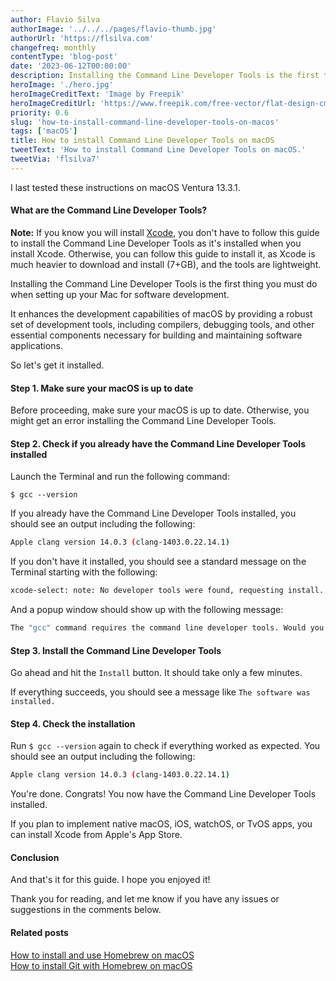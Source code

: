 ```yaml
---
author: Flavio Silva
authorImage: '../../../pages/flavio-thumb.jpg'
authorUrl: 'https://flsilva.com'
changefreq: monthly
contentType: 'blog-post'
date: '2023-06-12T00:00:00'
description: Installing the Command Line Developer Tools is the first thing you must do when setting up your Mac for software development. But you don't have to download Apple's huge xCode for that. Learn how in this short guide.
heroImage: './hero.jpg'
heroImageCreditText: 'Image by Freepik'
heroImageCreditUrl: 'https://www.freepik.com/free-vector/flat-design-cms-illustration_12067674.htm'
priority: 0.6
slug: 'how-to-install-command-line-developer-tools-on-macos'
tags: ['macOS']
title: How to install Command Line Developer Tools on macOS
tweetText: 'How to install Command Line Developer Tools on macOS.'
tweetVia: 'flsilva7'
---
```



I last tested these instructions on macOS Ventura 13.3.1.

#### What are the Command Line Developer Tools?

**Note:** If you know you will install [Xcode](https://developer.apple.com/xcode/), you don't have to follow this guide to install the Command Line Developer Tools as it's installed when you install Xcode. Otherwise, you can follow this guide to install it, as Xcode is much heavier to download and install (7+GB), and the tools are lightweight.

Installing the Command Line Developer Tools is the first thing you must do when setting up your Mac for software development.

It enhances the development capabilities of macOS by providing a robust set of development tools, including compilers, debugging tools, and other essential components necessary for building and maintaining software applications.

So let's get it installed.

<WarningBoxNoRunDollarSign />

#### Step 1. Make sure your macOS is up to date

Before proceeding, make sure your macOS is up to date. Otherwise, you might get an error installing the Command Line Developer Tools.

#### Step 2. Check if you already have the Command Line Developer Tools installed

Launch the Terminal and run the following command:

```shell
$ gcc --version
```

If you already have the Command Line Developer Tools installed, you should see an output including the following:

```bash
Apple clang version 14.0.3 (clang-1403.0.22.14.1)
```

If you don't have it installed, you should see a standard message on the Terminal starting with the following:

```bash
xcode-select: note: No developer tools were found, requesting install.
```

And a popup window should show up with the following message:

```bash
The "gcc" command requires the command line developer tools. Would you like to install the tools now?
```

#### Step 3. Install the Command Line Developer Tools

Go ahead and hit the `Install` button. It should take only a few minutes.

If everything succeeds, you should see a message like `The software was installed.`

#### Step 4. Check the installation

Run `$ gcc --version` again to check if everything worked as expected. You should see an output including the following:

```bash
Apple clang version 14.0.3 (clang-1403.0.22.14.1)
```

You're done. Congrats! You now have the Command Line Developer Tools installed.

If you plan to implement native macOS, iOS, watchOS, or TvOS apps, you can install Xcode from Apple's App Store.

#### Conclusion

And that's it for this guide. I hope you enjoyed it!

Thank you for reading, and let me know if you have any issues or suggestions in the comments below.

#### Related posts

[How to install and use Homebrew on macOS](/blog/how-to-install-and-use-homebrew-on-macos/)<br />
[How to install Git with Homebrew on macOS](/blog/how-to-install-git-with-homebrew-on-macos/)
